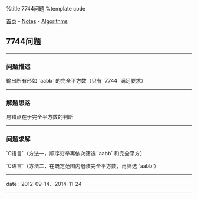 %title 7744问题
%template code

[[../../index|首页]] - [[../index|Notes]] - [[index|Algorithms]]
==7744问题==
----
===问题描述===

输出所有形如 `aabb` 的完全平方数（只有 `7744` 满足要求）

----
===解题思路===

易错点在于完全平方数的判断
----
===问题求解===

`C语言`（方法一，顺序穷举再依次筛选 `aabb` 和完全平方）
{{{Clang
#include <stdio.h>
#include <math.h>


int main (int argc, char* argv[]) {
    for (int i = 1000; i <= 9999; ++i) {
        if (i / 1000 == i / 100 % 10 && i / 10 % 10 == i % 10) {
            float m = sqrt(i);
            if (m == floor(m + 0.5)) {
                printf("%d\n", i);
            }
        }
    }

    return 0;
}
}}}

`C语言`（方法二，在既定范围内组装完全平方数，再筛选 `aabb`）
{{{Clang
#include <stdio.h>


int main (int argc, char* argv[]) {
    for (int i = 1; ; ++i) {
        int n = i * i;

        if (n < 1000) continue;
        if (n > 9999) break;

        if (n / 1000 == n / 100 % 10 && n / 10 % 10 == n % 10) {
            printf("%d\n", n);
        }
    }

    return 0;
}
}}}
----
<red>date</red> : 2012-09-14、2014-11-24
----
